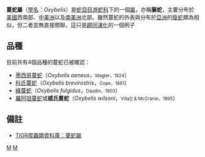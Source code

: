 {{Automatic Taxobox
| taxon = Oxybelis
| image = Oxybelis aeneus in Lençóis Maranhenses National Park - ZooKeys-246-051-g006-H.jpeg
| image_caption = [[墨西哥蔓蛇|墨西哥蔓蛇]]
| authority = Wagler，1830
}}

'''蔓蛇屬'''（[[學名|學名]]：''Oxybelis''）是[[蛇亞目|蛇亞目]][[游蛇科|游蛇科]]下的一個[[屬|屬]]，亦稱'''藤蛇'''，主要分布於[[美國|美國]]西南部、[[中美洲|中美洲]]以及[[南美洲|南美洲]]北部。雖然蔓蛇的外表與分布於[[亞洲|亞洲]]的[[瘦蛇|瘦蛇]]頗為相似，但二者並無直接關聯，這只是[[趨同演化|趨同演化]]的一個例子

== 品種 ==
目前共有4個品種的蔓蛇已被確認：
* [[墨西哥蔓蛇|墨西哥蔓蛇]]（''Oxybelis aeneus''，<small>Wagler，1824</small>）
* [[科氏蔓蛇|科氏蔓蛇]]（''Oxybelis brevirostris''，<small>Cope，1861</small>）
* [[綠蔓蛇|綠蔓蛇]]（''Oxybelis fulgidus''，<small>Daudin，1803</small>）
* [[羅阿坦蔓蛇|羅阿坦蔓蛇]]或'''威氏蔓蛇'''（''Oxybelis wilsoni''，<small>Villa]] & McCranie，1995</small>）

== 備註 ==
* {{en}}[http://reptile-database.reptarium.cz/search.php?&genus=Oxybelis&submit=Search TIGR爬蟲類資料庫：蔓蛇屬]
{{taxonbar}}

[[Category:游蛇科|M]]
[[Category:_1830年描述的分类群|M]]